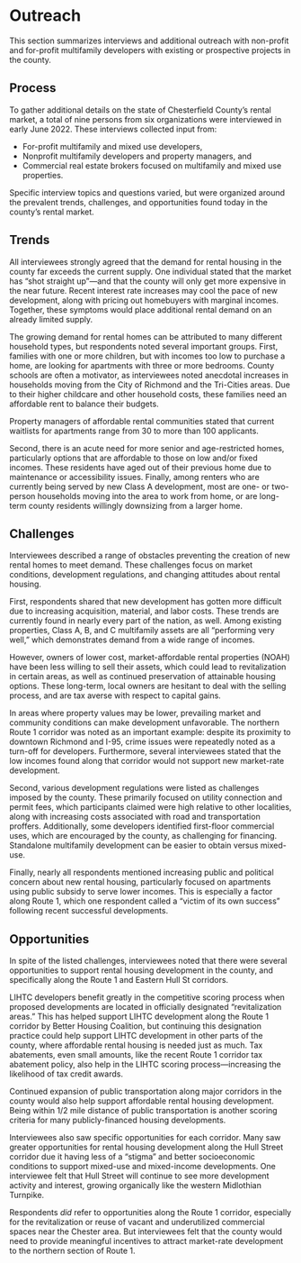 # Outreach {#part-2a-4}

This section summarizes interviews and additional outreach with non-profit and for-profit multifamily developers with existing or prospective projects in the county. 

## Process

To gather additional details on the state of Chesterfield County's rental market, a total of nine persons from six organizations were interviewed in early June 2022. These interviews collected input from:

* For-profit multifamily and mixed use developers,
* Nonprofit multifamily developers and property managers, and
* Commercial real estate brokers focused on multifamily and mixed use properties.

Specific interview topics and questions varied, but were organized around the prevalent trends, challenges, and opportunities found today in the county's rental market.

## Trends

All interviewees strongly agreed that the demand for rental housing in the county far exceeds the current supply. One individual stated that the market has "shot straight up"---and that the county will only get more expensive in the near future. Recent interest rate increases may cool the pace of new development, along with pricing out homebuyers with marginal incomes. Together, these symptoms would place additional rental demand on an already limited supply.

The growing demand for rental homes can be attributed to many different household types, but respondents noted several important groups. First, families with one or more children, but with incomes too low to purchase a home, are looking for apartments with three or more bedrooms. County schools are often a motivator, as interviewees noted anecdotal increases in households moving from the City of Richmond and the Tri-Cities areas. Due to their higher childcare and other household costs, these families need an affordable rent to balance their budgets.

::: {.callout-note}

Property managers of affordable rental communities stated that current waitlists for apartments range from 30 to more than 100 applicants. 

:::

Second, there is an acute need for more senior and age-restricted homes, particularly options that are affordable to those on low and/or fixed incomes. These residents have aged out of their previous home due to maintenance or accessibility issues. Finally, among renters who are currently being served by new Class A development, most are one- or two-person households moving into the area to work from home, or are long-term county residents willingly downsizing from a larger home.

## Challenges

Interviewees described a range of obstacles preventing the creation of new rental homes to meet demand. These challenges focus on market conditions, development regulations, and changing attitudes about rental housing.

First, respondents shared that new development has gotten more difficult due to increasing acquisition, material, and labor costs. These trends are currently found in nearly every part of the nation, as well. Among existing properties, Class A, B, and C multifamily assets are all "performing very well," which demonstrates demand from a wide range of incomes.

However, owners of lower cost, market-affordable rental properties (NOAH) have been less willing to sell their assets, which could lead to revitalization in certain areas, as well as continued preservation of attainable housing options. These long-term, local owners are hesitant to deal with the selling process, and are tax averse with respect to capital gains.

In areas where property values may be lower, prevailing market and community conditions can make development unfavorable. The northern Route 1 corridor was noted as an important example: despite its proximity to downtown Richmond and I-95, crime issues were repeatedly noted as a turn-off for developers. Furthermore, several interviewees stated that the low incomes found along that corridor would not support new market-rate development.

Second, various development regulations were listed as challenges imposed by the county. These primarily focused on utility connection and permit fees, which participants claimed were high relative to other localities, along with increasing costs associated with road and transportation proffers. Additionally, some developers identified first-floor commercial uses, which are encouraged by the county, as challenging for financing. Standalone multifamily development can be easier to obtain versus mixed-use.

Finally, nearly all respondents mentioned increasing public and political concern about new rental housing, particularly focused on apartments using public subsidy to serve lower incomes. This is especially a factor along Route 1, which one respondent called a "victim of its own success" following recent successful developments.

## Opportunities

In spite of the listed challenges, interviewees noted that there were several opportunities to support rental housing development in the county, and specifically along the Route 1 and Eastern Hull St corridors. 

LIHTC developers benefit greatly in the competitive scoring process when proposed developments are located in officially designated "revitalization areas." This has helped support LIHTC development along the Route 1 corridor by Better Housing Coalition, but continuing this designation practice could help support LIHTC development in other parts of the county, where affordable rental housing is needed just as much. Tax abatements, even small amounts, like the recent Route 1 corridor tax abatement policy, also help in the LIHTC scoring process---increasing the likelihood of tax credit awards.

Continued expansion of public transportation along major corridors in the county would also help support affordable rental housing development. Being within 1/2 mile distance of public transportation is another scoring criteria for many publicly-financed housing developments. 

Interviewees also saw specific opportunities for each corridor. Many saw greater opportunities for rental housing development along the Hull Street corridor due it having less of a "stigma" and better socioeconomic conditions to support mixed-use and mixed-income developments. One interviewee felt that Hull Street will continue to see more development activity and interest, growing organically like the western Midlothian Turnpike. 

Respondents *did* refer to opportunities along the Route 1 corridor, especially for the revitalization or reuse of vacant and underutilized commercial spaces near the Chester area. But interviewees felt that the county would need to provide meaningful incentives to attract market-rate development to the northern section of Route 1.